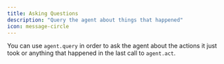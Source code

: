 ```yaml
---
title: Asking Questions
description: "Query the agent about things that happened"
icon: message-circle
---
```


You can use `agent.query` in order to ask the agent about the actions it just took or anything that happened in the last call to `agent.act`.
